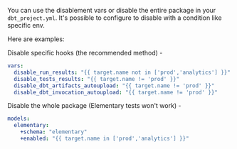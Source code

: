 <Accordion title="Can I disable the `on-run-end` hooks or results uploading?">

You can use the disablement vars or disable the entire package in your `dbt_project.yml`.
It's possible to configure to disable with a condition like specific env. 

Here are examples:

Disable specific hooks (the recommended method) -
```yaml dbt_project.yml
vars:
  disable_run_results: "{{ target.name not in ['prod','analytics'] }}"
  disable_tests_results: "{{ target.name != 'prod' }}"
  disable_dbt_artifacts_autoupload: "{{ target.name != 'prod' }}"
  disable_dbt_invocation_autoupload: "{{ target.name != 'prod' }}"
```

Disable the whole package (Elementary tests won't work) -
```yaml dbt_project.yml
models:
  elementary:
    +schema: "elementary"
    +enabled: "{{ target.name in ['prod','analytics'] }}"
```

</Accordion>

